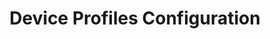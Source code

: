 ---
title: "Device Profiles Configuration"
description: "Learn to create and manage device profiles for efficient data collection in Proxus"
sidebarTitle: "Device Profiles"
icon: "microchip"
iconType: "solid"
"og:title": "Device Profiles Management | Proxus Docs"
"og:description": "Guide to creating and managing device profiles for industrial data collection in Proxus"
---